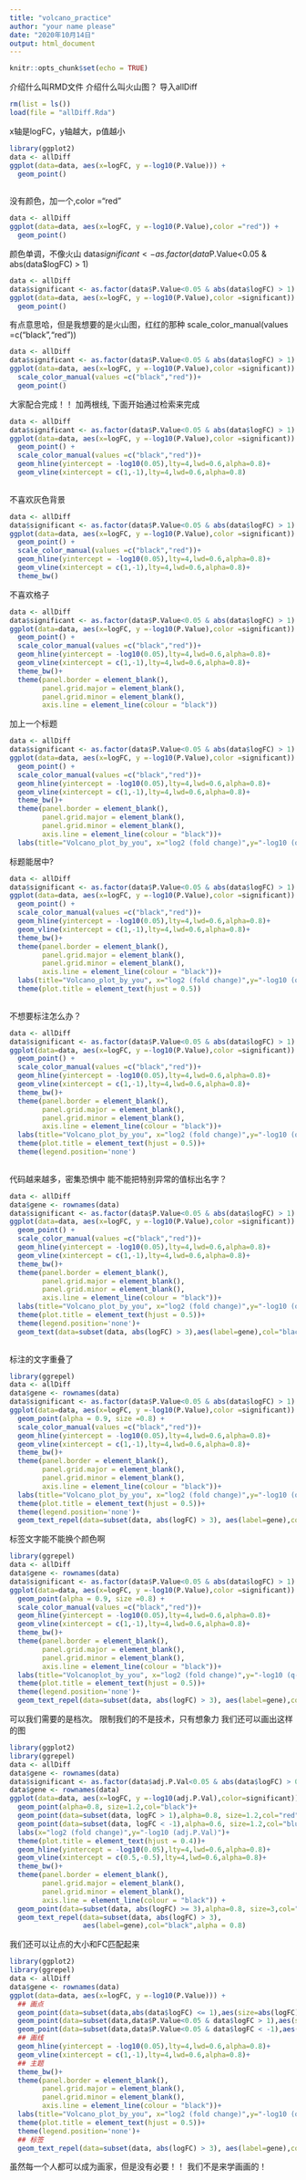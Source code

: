 ```yaml
---
title: "volcano_practice"
author: "your name please"
date: "2020年10月14日"
output: html_document
---
```


```r
knitr::opts_chunk$set(echo = TRUE)
```

介绍什么叫RMD文件
介绍什么叫火山图？
导入allDiff
```r
rm(list = ls())
load(file = "allDiff.Rda")
```

x轴是logFC，y轴越大，p值越小
```r
library(ggplot2)
data <- allDiff
ggplot(data=data, aes(x=logFC, y =-log10(P.Value))) +
  geom_point()
  
```

没有颜色，加一个,color ="red"
```r
data <- allDiff
ggplot(data=data, aes(x=logFC, y =-log10(P.Value),color ="red")) +
  geom_point()
```

颜色单调，不像火山
data$significant <- as.factor(data$P.Value<0.05 & abs(data$logFC) > 1)

```r
data <- allDiff
data$significant <- as.factor(data$P.Value<0.05 & abs(data$logFC) > 1)
ggplot(data=data, aes(x=logFC, y =-log10(P.Value),color =significant)) +
  geom_point()
```

有点意思哈，但是我想要的是火山图，红红的那种
scale_color_manual(values =c("black","red"))
```r
data <- allDiff
data$significant <- as.factor(data$P.Value<0.05 & abs(data$logFC) > 1)
ggplot(data=data, aes(x=logFC, y =-log10(P.Value),color =significant)) +
  scale_color_manual(values =c("black","red"))+
  geom_point()

```
大家配合完成！！
加两根线,
下面开始通过检索来完成

```r
data <- allDiff
data$significant <- as.factor(data$P.Value<0.05 & abs(data$logFC) > 1)
ggplot(data=data, aes(x=logFC, y =-log10(P.Value),color =significant)) +
  geom_point() +
  scale_color_manual(values =c("black","red"))+
  geom_hline(yintercept = -log10(0.05),lty=4,lwd=0.6,alpha=0.8)+
  geom_vline(xintercept = c(1,-1),lty=4,lwd=0.6,alpha=0.8)
  
```





不喜欢灰色背景
```r
data <- allDiff
data$significant <- as.factor(data$P.Value<0.05 & abs(data$logFC) > 1)
ggplot(data=data, aes(x=logFC, y =-log10(P.Value),color =significant)) +
  geom_point() +
  scale_color_manual(values =c("black","red"))+
  geom_hline(yintercept = -log10(0.05),lty=4,lwd=0.6,alpha=0.8)+
  geom_vline(xintercept = c(1,-1),lty=4,lwd=0.6,alpha=0.8)+
  theme_bw()
```





不喜欢格子
```r
data <- allDiff
data$significant <- as.factor(data$P.Value<0.05 & abs(data$logFC) > 1)
ggplot(data=data, aes(x=logFC, y =-log10(P.Value),color =significant)) +
  geom_point() +
  scale_color_manual(values =c("black","red"))+
  geom_hline(yintercept = -log10(0.05),lty=4,lwd=0.6,alpha=0.8)+
  geom_vline(xintercept = c(1,-1),lty=4,lwd=0.6,alpha=0.8)+
  theme_bw()+
  theme(panel.border = element_blank(),
        panel.grid.major = element_blank(), 
        panel.grid.minor = element_blank(),   
        axis.line = element_line(colour = "black"))
```





加上一个标题

```r
data <- allDiff
data$significant <- as.factor(data$P.Value<0.05 & abs(data$logFC) > 1)
ggplot(data=data, aes(x=logFC, y =-log10(P.Value),color =significant)) +
  geom_point() +
  scale_color_manual(values =c("black","red"))+
  geom_hline(yintercept = -log10(0.05),lty=4,lwd=0.6,alpha=0.8)+
  geom_vline(xintercept = c(1,-1),lty=4,lwd=0.6,alpha=0.8)+
  theme_bw()+
  theme(panel.border = element_blank(),
        panel.grid.major = element_blank(), 
        panel.grid.minor = element_blank(),   
        axis.line = element_line(colour = "black"))+
  labs(title="Volcano_plot_by_you", x="log2 (fold change)",y="-log10 (q-value)")
```





标题能居中?
```r
data <- allDiff
data$significant <- as.factor(data$P.Value<0.05 & abs(data$logFC) > 1)
ggplot(data=data, aes(x=logFC, y =-log10(P.Value),color =significant)) +
  geom_point() +
  scale_color_manual(values =c("black","red"))+
  geom_hline(yintercept = -log10(0.05),lty=4,lwd=0.6,alpha=0.8)+
  geom_vline(xintercept = c(1,-1),lty=4,lwd=0.6,alpha=0.8)+
  theme_bw()+
  theme(panel.border = element_blank(),
        panel.grid.major = element_blank(), 
        panel.grid.minor = element_blank(),   
        axis.line = element_line(colour = "black"))+
  labs(title="Volcano_plot_by_you", x="log2 (fold change)",y="-log10 (q-value)")+
  theme(plot.title = element_text(hjust = 0.5))
  
```






不想要标注怎么办？

```r
data <- allDiff
data$significant <- as.factor(data$P.Value<0.05 & abs(data$logFC) > 1)
ggplot(data=data, aes(x=logFC, y =-log10(P.Value),color =significant)) +
  geom_point() +
  scale_color_manual(values =c("black","red"))+
  geom_hline(yintercept = -log10(0.05),lty=4,lwd=0.6,alpha=0.8)+
  geom_vline(xintercept = c(1,-1),lty=4,lwd=0.6,alpha=0.8)+
  theme_bw()+
  theme(panel.border = element_blank(),
        panel.grid.major = element_blank(), 
        panel.grid.minor = element_blank(),   
        axis.line = element_line(colour = "black"))+
  labs(title="Volcano_plot_by_you", x="log2 (fold change)",y="-log10 (q-value)")+
  theme(plot.title = element_text(hjust = 0.5))+
  theme(legend.position='none')
  
```





代码越来越多，密集恐惧中
能不能把特别异常的值标出名字？
```r
data <- allDiff
data$gene <- rownames(data)
data$significant <- as.factor(data$P.Value<0.05 & abs(data$logFC) > 1)
ggplot(data=data, aes(x=logFC, y =-log10(P.Value),color =significant)) +
  geom_point() +
  scale_color_manual(values =c("black","red"))+
  geom_hline(yintercept = -log10(0.05),lty=4,lwd=0.6,alpha=0.8)+
  geom_vline(xintercept = c(1,-1),lty=4,lwd=0.6,alpha=0.8)+
  theme_bw()+
  theme(panel.border = element_blank(),
        panel.grid.major = element_blank(), 
        panel.grid.minor = element_blank(),   
        axis.line = element_line(colour = "black"))+
  labs(title="Volcano_plot_by_you", x="log2 (fold change)",y="-log10 (q-value)")+
  theme(plot.title = element_text(hjust = 0.5))+
  theme(legend.position='none')+
  geom_text(data=subset(data, abs(logFC) > 3),aes(label=gene),col="black",alpha = 0.5)
  
```





标注的文字重叠了

```r
library(ggrepel)
data <- allDiff
data$gene <- rownames(data)
data$significant <- as.factor(data$P.Value<0.05 & abs(data$logFC) > 1)
ggplot(data=data, aes(x=logFC, y =-log10(P.Value),color =significant)) +
  geom_point(alpha = 0.9, size =0.8) +
  scale_color_manual(values =c("black","red"))+
  geom_hline(yintercept = -log10(0.05),lty=4,lwd=0.6,alpha=0.8)+
  geom_vline(xintercept = c(1,-1),lty=4,lwd=0.6,alpha=0.8)+
  theme_bw()+
  theme(panel.border = element_blank(),
        panel.grid.major = element_blank(), 
        panel.grid.minor = element_blank(),   
        axis.line = element_line(colour = "black"))+
  labs(title="Volcano_plot_by_you", x="log2 (fold change)",y="-log10 (q-value)")+
  theme(plot.title = element_text(hjust = 0.5))+
  theme(legend.position='none')+
  geom_text_repel(data=subset(data, abs(logFC) > 3), aes(label=gene),col="black",alpha = 0.8)
```





标签文字能不能换个颜色啊
```r
library(ggrepel)
data <- allDiff
data$gene <- rownames(data)
data$significant <- as.factor(data$P.Value<0.05 & abs(data$logFC) > 1)
ggplot(data=data, aes(x=logFC, y =-log10(P.Value),color =significant)) +
  geom_point(alpha = 0.9, size =0.8) +
  scale_color_manual(values =c("black","red"))+
  geom_hline(yintercept = -log10(0.05),lty=4,lwd=0.6,alpha=0.8)+
  geom_vline(xintercept = c(1,-1),lty=4,lwd=0.6,alpha=0.8)+
  theme_bw()+
  theme(panel.border = element_blank(),
        panel.grid.major = element_blank(), 
        panel.grid.minor = element_blank(),   
        axis.line = element_line(colour = "black"))+
  labs(title="Volcanoplot_by_you", x="log2 (fold change)",y="-log10 (q-value)")+
  theme(plot.title = element_text(hjust = 0.5))+
  theme(legend.position='none')+
  geom_text_repel(data=subset(data, abs(logFC) > 3), aes(label=gene),col="red",alpha = 0.8)
```





可以我们需要的是档次。
限制我们的不是技术，只有想象力
我们还可以画出这样的图
```r
library(ggplot2)
library(ggrepel)
data <- allDiff
data$gene <- rownames(data)
data$significant <- as.factor(data$adj.P.Val<0.05 & abs(data$logFC) > 0.5)
data$gene <- rownames(data)
ggplot(data=data, aes(x=logFC, y =-log10(adj.P.Val),color=significant)) +
  geom_point(alpha=0.8, size=1.2,col="black")+
  geom_point(data=subset(data, logFC > 1),alpha=0.8, size=1.2,col="red")+
  geom_point(data=subset(data, logFC < -1),alpha=0.6, size=1.2,col="blue")+
  labs(x="log2 (fold change)",y="-log10 (adj.P.Val)")+
  theme(plot.title = element_text(hjust = 0.4))+
  geom_hline(yintercept = -log10(0.05),lty=4,lwd=0.6,alpha=0.8)+
  geom_vline(xintercept = c(0.5,-0.5),lty=4,lwd=0.6,alpha=0.8)+
  theme_bw()+
  theme(panel.border = element_blank(),
        panel.grid.major = element_blank(), 
        panel.grid.minor = element_blank(),   
        axis.line = element_line(colour = "black")) +
  geom_point(data=subset(data, abs(logFC) >= 3),alpha=0.8, size=3,col="green")+
  geom_text_repel(data=subset(data, abs(logFC) > 3), 
                  aes(label=gene),col="black",alpha = 0.8)
```

我们还可以让点的大小和FC匹配起来

```r
library(ggplot2)
library(ggrepel)
data <- allDiff
data$gene <- rownames(data)
ggplot(data=data, aes(x=logFC, y =-log10(P.Value))) +
  ## 画点
  geom_point(data=subset(data,abs(data$logFC) <= 1),aes(size=abs(logFC)),color="black",alpha=0.1) +
  geom_point(data=subset(data,data$P.Value<0.05 & data$logFC > 1),aes(size=abs(logFC)),color="red",alpha=0.2) +
  geom_point(data=subset(data,data$P.Value<0.05 & data$logFC < -1),aes(size=abs(logFC)),color="green",alpha=0.2) +
  ## 画线
  geom_hline(yintercept = -log10(0.05),lty=4,lwd=0.6,alpha=0.8)+
  geom_vline(xintercept = c(1,-1),lty=4,lwd=0.6,alpha=0.8)+
  ## 主题
  theme_bw()+
  theme(panel.border = element_blank(),
        panel.grid.major = element_blank(), 
        panel.grid.minor = element_blank(),   
        axis.line = element_line(colour = "black"))+
  labs(title="Volcano_plot_by_you", x="log2 (fold change)",y="-log10 (q-value)")+
  theme(plot.title = element_text(hjust = 0.5))+
  theme(legend.position='none')+
  ## 标签
  geom_text_repel(data=subset(data, abs(logFC) > 3), aes(label=gene),col="black",alpha = 0.8)
```

虽然每一个人都可以成为画家，但是没有必要！！
我们不是来学画画的！
